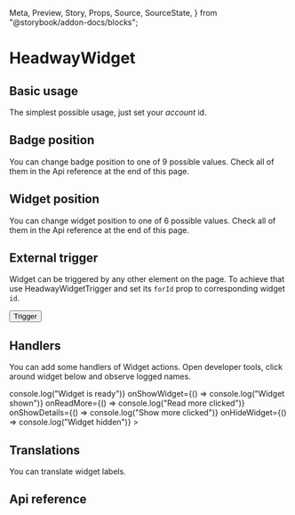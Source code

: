   Meta,
  Preview,
  Story,
  Props,
  Source,
  SourceState,
} from "@storybook/addon-docs/blocks";

<Meta title="HeadwayWidget" component={HeadwayWidget} />

# HeadwayWidget

## Basic usage

The simplest possible usage, just set your _account_ id.

<Preview>
  <Story name="Basic">
    <HeadwayWidget account="J1LKG7">
      <Logo />
    </HeadwayWidget>
  </Story>
</Preview>

## Badge position

You can change badge position to one of 9 possible values. Check all of them in the Api reference at the end of this page.

<Preview>
  <Story name="Badge Position">
    <HeadwayWidget account="J1LKG7" id="2" badgePosition="center-left">
      <Logo />
    </HeadwayWidget>
  </Story>
</Preview>

## Widget position

You can change widget position to one of 6 possible values. Check all of them in the Api reference at the end of this page.

<Preview>
  <Story name="Widget Position">
    <HeadwayWidget account="J1LKG7" id="3" position="center-left">
      <Logo />
    </HeadwayWidget>
  </Story>
</Preview>

## External trigger

Widget can be triggered by any other element on the page. To achieve that use HeadwayWidgetTrigger and set its `forId`
prop to corresponding widget `id`.

<Preview>
  <Story name="External trigger">
    <div style={{ display: "flex" }}>
      <HeadwayWidget account="J1LKG7" id="4">
        <Logo />
      </HeadwayWidget>
      <HeadwayWidgetTrigger forId="4">
        <button>Trigger</button>
      </HeadwayWidgetTrigger>
    </div>
  </Story>
</Preview>

## Handlers

You can add some handlers of Widget actions. Open developer tools, click around widget below and observe
logged names.

<Preview>
  <Story name="Handlers">
    <div style={{ display: "flex" }}>
      <HeadwayWidget
        account="J1LKG7"
        id="5"
        onWidgetReady={() => console.log("Widget is ready")}
        onShowWidget={() => console.log("Widget shown")}
        onReadMore={() => console.log("Read more clicked")}
        onShowDetails={() => console.log("Show more clicked")}
        onHideWidget={() => console.log("Widget hidden")}
      >
        <Logo />
      </HeadwayWidget>
    </div>
  </Story>
</Preview>

## Translations

You can translate widget labels.

<Preview>
  <Story name="Translations">
    <div style={{ display: "flex" }}>
      <HeadwayWidget
        account="J1LKG7"
        id="6"
        translations={{
          title: "Registro de cambios",
          readMore: "Lee mas",
          labels: {
            new: "nuevo",
            update: "actualizar",
            improvement: "mejora",
          },
          footer: "Lee mas 👉",
        }}
      >
        <Logo />
      </HeadwayWidget>
    </div>
  </Story>
</Preview>

## Api reference

<Props of={HeadwayWidget} />
